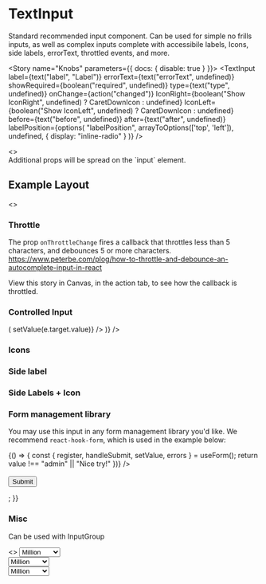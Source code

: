 

<Meta title="Components/Forms/TextInput" decorators={[withKnobs]} component={TextInput} />

# TextInput

Standard recommended input component. Can be used for simple no frills inputs, as well as complex inputs
complete with accessibile labels, Icons, side labels, errorText, throttled events, and more.

<Story name="Knobs" parameters={{ docs: { disable: true } }}>
  <TextInput
    label={text("label", "Label")}
    errorText={text("errorText", undefined)}
    showRequired={boolean("required", undefined)}
    type={text("type", undefined)}
    onChange={action("changed")}
    IconRight={boolean("Show IconRight", undefined) ? CaretDownIcon : undefined}
    IconLeft={boolean("Show IconLeft", undefined) ? CaretDownIcon : undefined}
    before={text("before", undefined)}
    after={text("after", undefined)}
    labelPosition={options(
      "labelPosition",
      arrayToOptions(['top', 'left']),
      undefined,
      { display: "inline-radio" }
    )}
  />
</Story>

<Preview isExpanded>
  <>
    <TextInput label="FirstName" showLabel={false} />
    <br />
    <TextInput
      label="First Name"
      showRequired
      errorText="Custom error text"
      placeholder="Placeholder text"
      IconRight={CaretDownIcon}
      before="$"
      after=".com"
    />
  </>
</Preview>

<Info type="info">
  Additional props will be spread on the `input` element.
</Info> 

<Props of={TextInput} />

## Example Layout

<Preview>
  <Story name="Example Layout">
    <>
      <Flex>
        <FlexItem>
          <TextInput label="First Name" showRequired />
        </FlexItem>
        <FlexItem>
          <TextInput label="Last Name" showRequired />
        </FlexItem >
      </Flex>
      <br />
      <Flex>
        <FlexItem>
          <TextInput
            type="email"
            label="Email"
            errorText="Enter a valid email address"
            placeholder="e.g. anand@cbinsights.com"
          />
        </FlexItem>
        <FlexItem>
          <TextInput type="password" label="Password" />
        </FlexItem>
        <FlexItem>
          <TextInput type="number" label="Zipcode" after="90210" />
        </FlexItem>
      </Flex>
    </>
  </Story>
</Preview>

### Throttle

The prop `onThrottleChange` fires a callback that throttles less than 5 characters,
and debounces 5 or more characters.
https://www.peterbe.com/plog/how-to-throttle-and-debounce-an-autocomplete-input-in-react

View this story in Canvas, in the action tab, to see how the callback is throttled.

<Preview>
  <Story name="Throttle">
    <TextInput
      onThrottledChange={action("changed")}
      label="Throttled"
      showLabel={false}
    />
  </Story>
</Preview>


### Controlled Input

<Preview>
  <Story name="Controlled Input">
    <State
      initialValue="Controlled"
      render={(value, setValue) => (
        <TextInput
          label="Controlled"
          showLabel={false}
          value={value}
          onChange={(e) => setValue(e.target.value)}
        />
      )}
    />
  </Story>
</Preview>

### Icons

<Preview>
  <Story name="Icons">
    <TextInput
      label="Icons"
      showLabel={false}
      IconLeft={CaretDownIcon}
      IconRight={CaretDownIcon}
    />
  </Story>
</Preview>

### Side label

<Preview>
  <Story name="Before & After">
    <TextInput
      label="Side Label"
      showLabel={false}
      before="before"
      after="after"
    />
  </Story>
</Preview>

### Side Labels + Icon

<Preview>
  <Story name="Side + Icon">
    <TextInput
      label="Label"
      placeholder="placeholder"
      before="before"
      after="after"
      IconLeft={CaretDownIcon}
      IconRight={CaretDownIcon}
    />
  </Story>
</Preview>

### Form management library
You may use this input in any form management library you'd like. We recommend `react-hook-form`, which is used in the example below:

<Preview>
  <Story name="Form management library">
    {() => {
      const { register, handleSubmit, setValue, errors } = useForm();
      return <div>
        <form onSubmit={handleSubmit(action('submitted'))}>
          <div className="margin--bottom--half">
          <TextInput
            label="Username"
            name="username"
            type="text"
            errorText={errors.username && errors.username.message}
            ref={register({
              validate: value => value !== "admin" || "Nice try!"
            })}
          />
          </div>
          <TextInput
            label="Email"
            name="email"
            type="text"
            errorText={errors.email && errors.email.message}
            ref={register({
              required: 'Required',
              pattern: {
                value: /^[A-Z0-9._%+-]+@[A-Z0-9.-]+\.[A-Z]{2,4}$/i,
                message: "invalid email address"
              }
            })}
          />
          <br />
          <button type="submit">Submit</button>
        </form>
      </div>;
    }}
  </Story>
</Preview>

### Misc

Can be used with InputGroup

<Preview>
  <Story name="Misc">
    <>
      <InputGroup>
        <TextInput before="$" type="number" value="666" label="Misc" showLabel={false} />
        <select name="unit">
          <option value="1">Million</option>
          <option value="2">Thousand</option>
        </select>
      </InputGroup>
      <br />
      <InputGroup>
        <TextInput IconLeft={CaretDownIcon} type="number" value="666" label="Misc" showLabel={false} />
        <select name="unit">
          <option value="1">Million</option>
          <option value="2">Thousand</option>
        </select>
      </InputGroup>
      <br />
      <InputGroup>
        <TextInput IconRight={CaretDownIcon} type="number" value="666" label="Misc" showLabel={false}/>
        <select name="unit">
          <option value="1">Million</option>
          <option value="2">Thousand</option>
        </select>
      </InputGroup>
    </>
  </Story>
</Preview>
